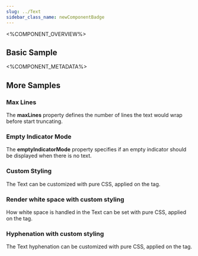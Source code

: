 ```yaml
---
slug: ../Text
sidebar_class_name: newComponentBadge
---
```



<%COMPONENT_OVERVIEW%>

## Basic Sample
<Basic />

<%COMPONENT_METADATA%>

## More Samples

### Max Lines
The **maxLines** property defines the number of lines the text would wrap before start truncating.

<MaxLines />

### Empty Indicator Mode
The **emptyIndicatorMode** property specifies if an empty indicator should be displayed when there is no text.

<EmptyIndicatorMode />

### Custom Styling
The Text can be customized with pure CSS, applied on the tag.

<CustomStyling />

### Render white space with custom styling
How white space is handled in the Text can be set with pure CSS, applied on the tag.

<RenderWhiteSpace />

### Hyphenation with custom styling
The Text hyphenation can be customized with pure CSS, applied on the tag.

<Hyphenation />